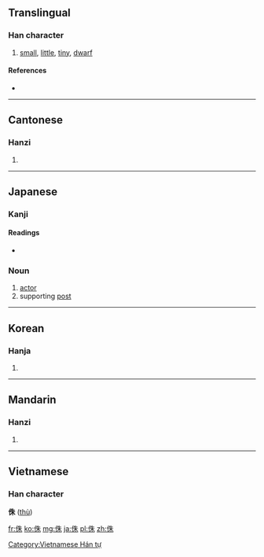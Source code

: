 ==Translingual==

===Han character===
{{Han char|rn=9|rad=人|as=06|sn=8|four=2529<sub>0</sub>|canj=人竹十木 (OHJD)}}

# [[small]], [[little]], [[tiny]], [[dwarf]]

====References====
* {{Han ref|kx=0102.030|dkj=00592|dj=0216.030|hdz=10148.090|uh=4F8F|ud=20367|bh=A8DC|bd=43228}}

----

==Cantonese==

===Hanzi===
{{yue-hanzi|jyut=|y=jyu1}}

# {{defn|lang=yue|sort=人06}}

----

==Japanese==

===Kanji===
{{ja-kanji|grade=|rs=人06}}

====Readings====
* {{ja-readings|on=[[しゅ]] (shu), [[ちゅ]] (chu)|kun=[[みじかい]] (mijikai), [[あざむく]] (azamuku)}}

===Noun===
{{ja-noun|k|hira=しゅ|rom=shu}}

# [[actor]]
# supporting [[post]]

----

==Korean==

===Hanja===
{{ko-hanja|hangeul=주|rv=ju|mr=chu}}

# {{defn|lang=ko|sort=人06}}

----

==Mandarin==

===Hanzi===
{{cmn-hanzi|pin=[[dòng]] ([[dong4]]), [[tǒng]] ([[tong3]]), [[zhū]] ([[zhu1]])|wg=tung<sup>4</sup>, t'ung<sup>3</sup>, chu<sup>1</sup>}}
#{{defn|lang=cmn|sort=人06}}

----

==Vietnamese==
===Han character===
'''侏''' ([[thù]])

[[Category:Vietnamese Hán tự]]

[[fr:侏]]
[[ko:侏]]
[[mg:侏]]
[[ja:侏]]
[[pl:侏]]
[[zh:侏]]